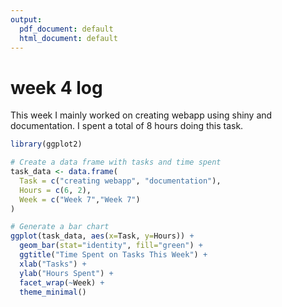 ```yaml
---
output:
  pdf_document: default
  html_document: default
---
```

# week 4 log

This week I mainly worked on creating webapp using shiny and documentation. I spent a total of 8 hours doing this task.

```r
library(ggplot2)

# Create a data frame with tasks and time spent
task_data <- data.frame(
  Task = c("creating webapp", "documentation"),
  Hours = c(6, 2),
  Week = c("Week 7","Week 7")
)

# Generate a bar chart
ggplot(task_data, aes(x=Task, y=Hours)) +
  geom_bar(stat="identity", fill="green") +
  ggtitle("Time Spent on Tasks This Week") +
  xlab("Tasks") +
  ylab("Hours Spent") +
  facet_wrap(~Week) +
  theme_minimal()
```
